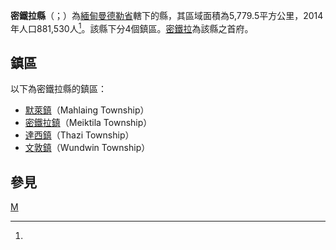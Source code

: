 {{Infobox settlement
|native_name = {{lang|my|မိတ္ထီလာခရိုင်}}
|official_name = 密鐵拉縣
|settlement_type = [[曼德勒省|曼德勒省]]行政區
|image_skyline = 
|image_map = 
|mapsize = 
|map_caption = 密鐵拉縣在緬甸的位置
|subdivision_type = 國家
|subdivision_name = {{flag|Myanmar}}
|subdivision_type1 = 省邦
|subdivision_name1 = [[曼德勒省|曼德勒省]]
|subdivision_type2 = 首府
|subdivision_name2 = [[密鐵拉|密鐵拉]]
|unit_pref = 
|area_total_km2 = 5,779.5
|population_as_of = 2014
|population_footnotes =<ref name="citypopulation">[http://www.citypopulation.de/php/myanmar-admin.php MYANMAR: Administrative Division]. Citypopulation. 2015-11-26</ref>
|population = 881,530
|population_density_km2 = 152.53
|latNS = N
|latd = 21
|latm =00
|lats = 00
|longEW = E
|longd = 96
|longm = 00
|longs = 00
|coordinates_display = inline,title
|coordinates_region = MM
|pushpin_map = Burma
|elevation_footnotes = 
|elevation_ft = 
|elevation_m = 
|timezone = [[Myanmar_Standard_Time|MST]]
|utc_offset = +6:30
|area_code = 
|website =
}}

'''密鐵拉縣'''（{{lang-my|မိတ္ထီလာခရိုင်}}；{{lang-en|Meiktila District}}）為[[緬甸|緬甸]][[曼德勒省|曼德勒省]]轄下的縣，其區域面積為5,779.5平方公里，2014年人口881,530人<ref name="citypopulation"/>。該縣下分4個鎮區。[[密鐵拉|密鐵拉]]為該縣之首府。

==鎮區==
以下為密鐵拉縣的鎮區：
*[[默萊鎮|默萊鎮]]（Mahlaing Township）
*[[密鐵拉鎮|密鐵拉鎮]]（Meiktila Township）
*[[達西鎮|達西鎮]]（Thazi Township）
*[[文敦鎮|文敦鎮]]（Wundwin Township）

==參見==
{{Reflist}}

{{曼德勒省行政區劃|state=collapsed}}
{{緬甸縣份|state=collapsed}}

[[Category:曼德勒省县份|M]]

{{Burma-geo-stub}}